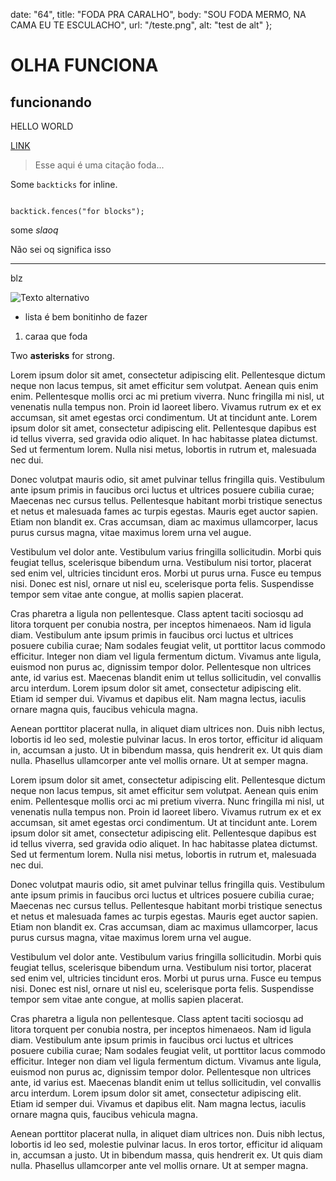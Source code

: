 
  date: "64",
  title: "FODA PRA CARALHO",
  body: "SOU FODA MERMO, NA CAMA EU TE ESCULACHO",
  url: "/teste.png",
  alt: "test de alt"
};


<Banner url={meta.url} alt={meta.alt}/>

# OLHA FUNCIONA

## funcionando

HELLO WORLD

[LINK](https://mdxjs.com)

> Esse aqui é uma citação foda...

Some `backticks` for inline.

```

backtick.fences("for blocks");

```

some _slaoq_

Não sei oq significa isso

---

blz

![Texto alternativo](/vercel.svg)

- lista é bem bonitinho de fazer

1. caraa que foda

Two **asterisks** for strong.



Lorem ipsum dolor sit amet, consectetur adipiscing elit. Pellentesque dictum neque non lacus tempus, sit amet efficitur sem volutpat. Aenean quis enim enim. Pellentesque mollis orci ac mi pretium viverra. Nunc fringilla mi nisl, ut venenatis nulla tempus non. Proin id laoreet libero. Vivamus rutrum ex et ex accumsan, sit amet egestas orci condimentum. Ut at tincidunt ante. Lorem ipsum dolor sit amet, consectetur adipiscing elit. Pellentesque dapibus est id tellus viverra, sed gravida odio aliquet. In hac habitasse platea dictumst. Sed ut fermentum lorem. Nulla nisi metus, lobortis in rutrum et, malesuada nec dui.

Donec volutpat mauris odio, sit amet pulvinar tellus fringilla quis. Vestibulum ante ipsum primis in faucibus orci luctus et ultrices posuere cubilia curae; Maecenas nec cursus tellus. Pellentesque habitant morbi tristique senectus et netus et malesuada fames ac turpis egestas. Mauris eget auctor sapien. Etiam non blandit ex. Cras accumsan, diam ac maximus ullamcorper, lacus purus cursus magna, vitae maximus lorem urna vel augue.

Vestibulum vel dolor ante. Vestibulum varius fringilla sollicitudin. Morbi quis feugiat tellus, scelerisque bibendum urna. Vestibulum nisi tortor, placerat sed enim vel, ultricies tincidunt eros. Morbi ut purus urna. Fusce eu tempus nisi. Donec est nisl, ornare ut nisl eu, scelerisque porta felis. Suspendisse tempor sem vitae ante congue, at mollis sapien placerat.

Cras pharetra a ligula non pellentesque. Class aptent taciti sociosqu ad litora torquent per conubia nostra, per inceptos himenaeos. Nam id ligula diam. Vestibulum ante ipsum primis in faucibus orci luctus et ultrices posuere cubilia curae; Nam sodales feugiat velit, ut porttitor lacus commodo efficitur. Integer non diam vel ligula fermentum dictum. Vivamus ante ligula, euismod non purus ac, dignissim tempor dolor. Pellentesque non ultrices ante, id varius est. Maecenas blandit enim ut tellus sollicitudin, vel convallis arcu interdum. Lorem ipsum dolor sit amet, consectetur adipiscing elit. Etiam id semper dui. Vivamus et dapibus elit. Nam magna lectus, iaculis ornare magna quis, faucibus vehicula magna.

Aenean porttitor placerat nulla, in aliquet diam ultrices non. Duis nibh lectus, lobortis id leo sed, molestie pulvinar lacus. In eros tortor, efficitur id aliquam in, accumsan a justo. Ut in bibendum massa, quis hendrerit ex. Ut quis diam nulla. Phasellus ullamcorper ante vel mollis ornare. Ut at semper magna. 



Lorem ipsum dolor sit amet, consectetur adipiscing elit. Pellentesque dictum neque non lacus tempus, sit amet efficitur sem volutpat. Aenean quis enim enim. Pellentesque mollis orci ac mi pretium viverra. Nunc fringilla mi nisl, ut venenatis nulla tempus non. Proin id laoreet libero. Vivamus rutrum ex et ex accumsan, sit amet egestas orci condimentum. Ut at tincidunt ante. Lorem ipsum dolor sit amet, consectetur adipiscing elit. Pellentesque dapibus est id tellus viverra, sed gravida odio aliquet. In hac habitasse platea dictumst. Sed ut fermentum lorem. Nulla nisi metus, lobortis in rutrum et, malesuada nec dui.

Donec volutpat mauris odio, sit amet pulvinar tellus fringilla quis. Vestibulum ante ipsum primis in faucibus orci luctus et ultrices posuere cubilia curae; Maecenas nec cursus tellus. Pellentesque habitant morbi tristique senectus et netus et malesuada fames ac turpis egestas. Mauris eget auctor sapien. Etiam non blandit ex. Cras accumsan, diam ac maximus ullamcorper, lacus purus cursus magna, vitae maximus lorem urna vel augue.

Vestibulum vel dolor ante. Vestibulum varius fringilla sollicitudin. Morbi quis feugiat tellus, scelerisque bibendum urna. Vestibulum nisi tortor, placerat sed enim vel, ultricies tincidunt eros. Morbi ut purus urna. Fusce eu tempus nisi. Donec est nisl, ornare ut nisl eu, scelerisque porta felis. Suspendisse tempor sem vitae ante congue, at mollis sapien placerat.

Cras pharetra a ligula non pellentesque. Class aptent taciti sociosqu ad litora torquent per conubia nostra, per inceptos himenaeos. Nam id ligula diam. Vestibulum ante ipsum primis in faucibus orci luctus et ultrices posuere cubilia curae; Nam sodales feugiat velit, ut porttitor lacus commodo efficitur. Integer non diam vel ligula fermentum dictum. Vivamus ante ligula, euismod non purus ac, dignissim tempor dolor. Pellentesque non ultrices ante, id varius est. Maecenas blandit enim ut tellus sollicitudin, vel convallis arcu interdum. Lorem ipsum dolor sit amet, consectetur adipiscing elit. Etiam id semper dui. Vivamus et dapibus elit. Nam magna lectus, iaculis ornare magna quis, faucibus vehicula magna.

Aenean porttitor placerat nulla, in aliquet diam ultrices non. Duis nibh lectus, lobortis id leo sed, molestie pulvinar lacus. In eros tortor, efficitur id aliquam in, accumsan a justo. Ut in bibendum massa, quis hendrerit ex. Ut quis diam nulla. Phasellus ullamcorper ante vel mollis ornare. Ut at semper magna. 